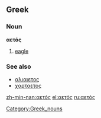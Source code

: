 {{rfv|the words in the see also section surely need an accent on one letter}}
==Greek==

===Noun===
'''αετός''' {{m}}

# [[eagle]]

===See also===
*[[αλιαιετος]]
*[[χαρταετος]]

[[Category:Greek_nouns]]

[[zh-min-nan:αετός]]
[[el:αετός]]
[[ru:αετός]]